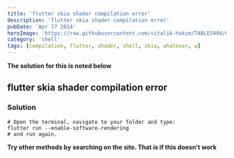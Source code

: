 ---
title: 'flutter skia shader compilation error'
description: 'flutter skia shader compilation error'
pubDate: 'Apr 17 2024'
heroImage: 'https://raw.githubusercontent.com/vitalik-hakim/TABLES404/main/error_b/SHELL.jpg'
category: 'shell'
tags: [compilation, flutter, shader, shell, skia, whatever, w]
---

**The solution for this is noted below**

## flutter skia shader compilation error

### Solution

```shell
# Open the terminal, navigate to your folder and type:
flutter run --enable-software-rendering 
# and run again.
```
**Try other methods by searching on the site. That is if this doesn't work**
